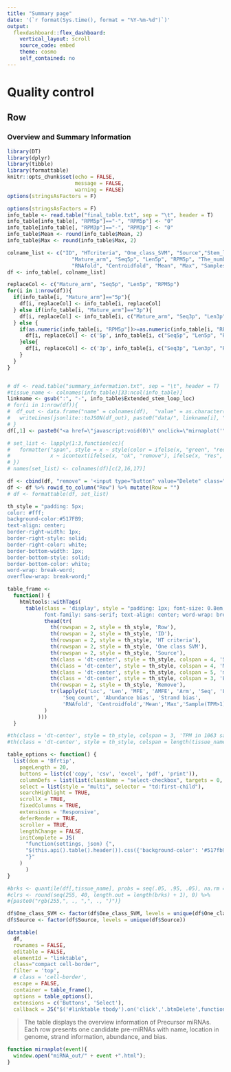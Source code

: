 ```yaml
---
title: "Summary page"
date: '(`r format(Sys.time(), format = "%Y-%m-%d")`)'
output:
  flexdashboard::flex_dashboard:
    vertical_layout: scroll
    source_code: embed
    theme: cosmo
    self_contained: no
---
```


Quality control  {data-orientation=rows data-icon="fa-area-chart"}
================================
  
Row
-------------------------------------

### Overview and Summary Information

```r
library(DT)
library(dplyr)
library(tibble)
library(formattable)
knitr::opts_chunk$set(echo = FALSE, 
                      message = FALSE,
                      warning = FALSE)
options(stringsAsFactors = F)
```

```r
options(stringsAsFactors = F)
info_table <- read.table("final_table.txt", sep = "\t", header = T)
info_table[info_table[, "RPM5p"]=="-", "RPM5p"] <- "0"
info_table[info_table[, "RPM3p"]=="-", "RPM3p"] <- "0"
info_table$Mean <- round(info_table$Mean, 2)
info_table$Max <- round(info_table$Max, 2)

colname_list <- c("ID", "HTcriteria", "One_class_SVM", "Source","Stem_loop_loc", "Stem_loop_len", "Stem_loop_MFE", "Stem_loop_AMFE",
                     "Mature_arm", "Seq5p", "Len5p", "RPM5p", "The_number_of_sequences_in_pre.miRNAs", "Abundance_bias", "Strand_bias",
                     "RNAfold", "Centroidfold", "Mean", "Max", "Samples")
df <- info_table[, colname_list]

replaceCol <- c("Mature_arm", "Seq5p", "Len5p", "RPM5p")
for(i in 1:nrow(df)){
  if(info_table[i, "Mature_arm"]=="5p"){
    df[i, replaceCol] <- info_table[i, replaceCol]
  } else if(info_table[i, "Mature_arm"]=="3p"){
    df[i, replaceCol] <- info_table[i, c("Mature_arm", "Seq3p", "Len3p", "RPM3p")]
  } else {
    if(as.numeric(info_table[i, "RPM5p"])>=as.numeric(info_table[i, "RPM3p"])){
      df[i, replaceCol] <- c('5p', info_table[i, c("Seq5p", "Len5p", "RPM5p")])
    }else{
      df[i, replaceCol] <- c('3p', info_table[i, c("Seq3p", "Len3p", "RPM3p")])
    }
  }
}


# df <- read.table("summary_information.txt", sep = "\t", header = T)
#tissue_name <- colnames(info_table)[33:ncol(info_table)]
linkname <- gsub(":", "-", info_table$Extended_stem_loop_loc)
# for(i in 1:nrow(df)){
#  df_out <- data.frame("name" = colnames(df),  "value" = as.character(df[i,]))
#   writeLines(jsonlite::toJSON(df_out), paste0("data/", linkname[i], ".json"))
# }
df[,1] <- paste0("<a href=\"javascript:void(0)\" onclick=\"mirnaplot('",linkname,"')\">", df[,1],"</a>")

# set_list <- lapply(1:3,function(cc){
#   formatter("span", style = x ~ style(color = ifelse(x, "green", "red")),
#             x ~ icontext(ifelse(x, "ok", "remove"), ifelse(x, "Yes", "No")))
# })
# names(set_list) <- colnames(df)[c(2,16,17)]

df <- cbind(df, "remove" = '<input type="button" value="Delete" class="btnDelete">')
df <- df %>% rowid_to_column("Row") %>% mutate(Row = "")
# df <- formattable(df, set_list)

th_style = "padding: 5px;
color: #fff;
background-color:#517FB9;
text-align: center;
border-right-width: 1px; 
border-right-style: solid; 
border-right-color: white; 
border-bottom-width: 1px; 
border-bottom-style: solid; 
border-bottom-color: white;
word-wrap: break-word;      
overflow-wrap: break-word;"

table_frame <-
  function() {
    htmltools::withTags(
      table(class = 'display', style = "padding: 1px; font-size: 0.8em; 
            font-family: sans-serif; text-align: center; word-wrap: break-word; overflow-wrap: break-word;",
            thead(tr(
              th(rowspan = 2, style = th_style, 'Row'),
              th(rowspan = 2, style = th_style, 'ID'),
              th(rowspan = 2, style = th_style, 'HT criteria'),
              th(rowspan = 2, style = th_style, 'One class SVM'),
              th(rowspan = 2, style = th_style, 'Source'),
              th(class = 'dt-center', style = th_style, colspan = 4, 'Stem loop'),
              th(class = 'dt-center', style = th_style, colspan = 4, 'Mature miRNA'),
              th(class = 'dt-center', style = th_style, colspan = 5, 'miRNA precursor'),
              th(class = 'dt-center', style = th_style, colspan = 3, 'Expressed samples'),
              th(rowspan = 2, style = th_style, 'Remove'),
              tr(lapply(c('Loc', 'Len', 'MFE', 'AMFE', 'Arm', 'Seq', 'Len', 'TPM',
                  'Seq count', 'Abundance bias', 'Strand bias',
                  'RNAfold', 'Centroidfold','Mean','Max','Sample(TPM>1)'), th, style = th_style)) #'Mean', 'Max','Sample (TPM>1)', tissue_name
            )
          )))
  }

#th(class = 'dt-center', style = th_style, colspan = 3, 'TPM in 1063 samples'), 
#th(class = 'dt-center', style = th_style, colspan = length(tissue_name), 'TPM in tissues'), 

table_options <- function() {
  list(dom = 'Bfrtip',
    pageLength = 20,
    buttons = list(c('copy', 'csv', 'excel', 'pdf', 'print')),
    columnDefs = list(list(className = "select-checkbox", targets = 0, orderable = FALSE)),
    select = list(style = "multi", selector = "td:first-child"),
    searchHighlight = TRUE,
    scrollX = TRUE,
    fixedColumns = TRUE,
    extensions = 'Responsive',
    deferRender = TRUE,
    scroller = TRUE,
    lengthChange = FALSE,
    initComplete = JS(
      "function(settings, json) {",
      "$(this.api().table().header()).css({'background-color': '#517fb9', 'color': '#fff'});",
      "}"
    )
      )
}

#brks <- quantile(df[,tissue_name], probs = seq(.05, .95, .05), na.rm = TRUE)
#clrs <- round(seq(255, 40, length.out = length(brks) + 1), 0) %>%
#{paste0("rgb(255,", ., ",", ., ")")}

df$One_class_SVM <- factor(df$One_class_SVM, levels = unique(df$One_class_SVM))
df$Source <- factor(df$Source, levels = unique(df$Source))

datatable(
  df,
  rownames = FALSE,
  editable = FALSE,
  elementId = "linktable",
  class="compact cell-border",
  filter = 'top',
  # class = 'cell-border',
  escape = FALSE,
  container = table_frame(),
  options = table_options(),
  extensions = c('Buttons', 'Select'),
  callback = JS("$('#linktable tbody').on('click','.btnDelete',function(){table.row( $(this).parents('tr') ).remove().draw();});")) #%>% formatStyle(tissue_name, backgroundColor = styleInterval(brks, clrs))
```

> The table displays the overview information of Precursor miRNAs. Each row presents one candidate pre-miRNAs with name, location in genome, strand information, abundance, and bias.

```js
function mirnaplot(event){
  window.open("miRNA_out/" + event +".html");
}
```
